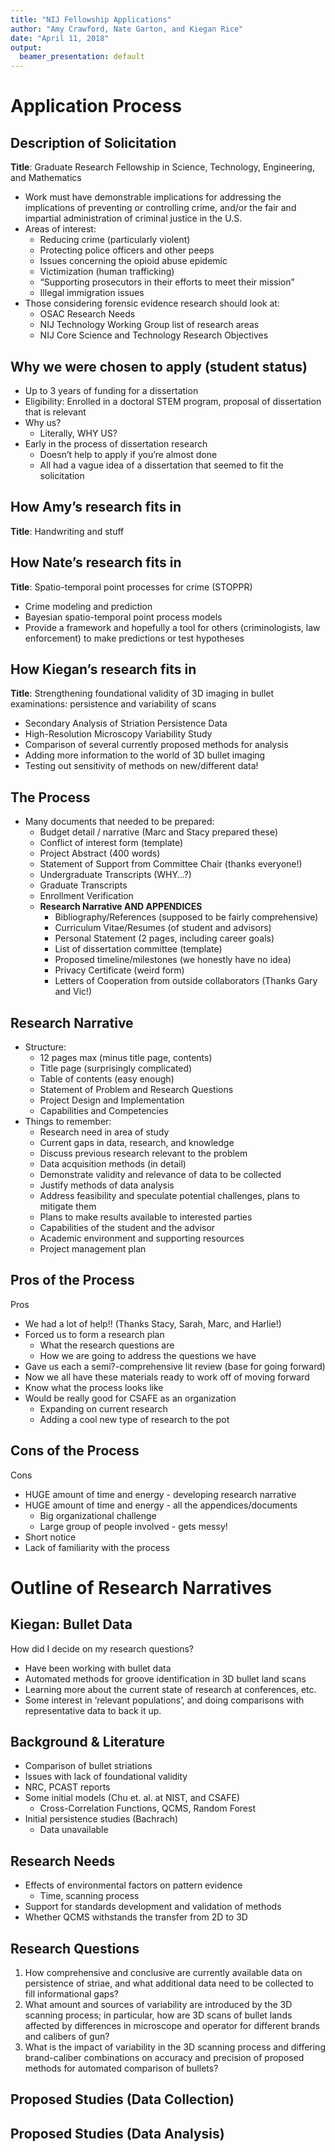 ```yaml
---
title: "NIJ Fellowship Applications"
author: "Amy Crawford, Nate Garton, and Kiegan Rice"
date: "April 11, 2018"
output:
  beamer_presentation: default
---
```


# Application Process  

## Description of Solicitation  

**Title**:  Graduate Research Fellowship in Science, Technology, Engineering, and Mathematics  

- Work must have demonstrable implications for addressing the implications of preventing or controlling crime, and/or the fair and impartial administration of criminal justice in the U.S.  
- Areas of interest:  
    - Reducing crime (particularly violent) 
    - Protecting police officers and other peeps 
    - Issues concerning the opioid abuse epidemic 
    - Victimization (human trafficking) 
    - "Supporting prosecutors in their efforts to meet their mission"
    - Illegal immigration issues  
- Those considering forensic evidence research should look at:  
    - OSAC Research Needs 
    - NIJ Technology Working Group list of research areas  
    - NIJ Core Science and Technology Research Objectives  


## Why we were chosen to apply (student status)  

- Up to 3 years of funding for a dissertation  
- Eligibility: Enrolled in a doctoral STEM program, proposal of dissertation that is relevant  
- Why us?  
    - Literally, WHY US?  
- Early in the process of dissertation research  
    - Doesn't help to apply if you're almost done  
    - All had a vague idea of a dissertation that seemed to fit the solicitation  



## How Amy's research fits in  

**Title**: Handwriting and stuff 


## How Nate's research fits in  

**Title**:  Spatio-temporal point processes for crime (STOPPR)  

- Crime modeling and prediction
- Bayesian spatio-temporal point process models 
- Provide a framework and hopefully a tool for others (criminologists, law enforcement) to make predictions or test hypotheses  

## How Kiegan's research fits in  

**Title**:  Strengthening foundational validity of 3D imaging in bullet examinations: persistence and variability of scans  

- Secondary Analysis of Striation Persistence Data  
- High-Resolution Microscopy Variability Study 
- Comparison of several currently proposed methods for analysis  
- Adding more information to the world of 3D bullet imaging 
- Testing out sensitivity of methods on new/different data!  


## The Process  
- Many documents that needed to be prepared:  
    - Budget detail / narrative (Marc and Stacy prepared these)
    - Conflict of interest form (template)
    - Project Abstract (400 words)
    - Statement of Support from Committee Chair (thanks everyone!)  
    - Undergraduate Transcripts (WHY...?)
    - Graduate Transcripts
    - Enrollment Verification  
    - **Research Narrative AND APPENDICES** 
        - Bibliography/References (supposed to be fairly comprehensive)  
        - Curriculum Vitae/Resumes (of student and advisors)  
        - Personal Statement (2 pages, including career goals)
        - List of dissertation committee (template)
        - Proposed timeline/milestones (we honestly have no idea)
        - Privacy Certificate (weird form)
        - Letters of Cooperation from outside collaborators (Thanks Gary and Vic!)  

 
## Research Narrative   
- Structure:  
    - 12 pages max (minus title page, contents)
    - Title page (surprisingly complicated) 
    - Table of contents (easy enough)
    - Statement of Problem and Research Questions  
    - Project Design and Implementation  
    - Capabilities and Competencies  
- Things to remember:  
    - Research need in area of study 
    - Current gaps in data, research, and knowledge  
    - Discuss previous research relevant to the problem 
    - Data acquisition methods (in detail)
    - Demonstrate validity and relevance of data to be collected  
    - Justify methods of data analysis 
    - Address feasibility and speculate potential challenges, plans to mitigate them  
    - Plans to make results available to interested parties 
    - Capabilities of the student and the advisor
    - Academic environment and supporting resources 
    - Project management plan  
    

## Pros of the Process
Pros  

- We had a lot of help!! (Thanks Stacy, Sarah, Marc, and Harlie!)
- Forced us to form a research plan  
    - What the research questions are  
    - How we are going to address the questions we have  
- Gave us each a semi?-comprehensive lit review (base for going forward)  
- Now we all have these materials ready to work off of moving forward  
- Know what the process looks like  
- Would be really good for CSAFE as an organization  
    - Expanding on current research 
    - Adding a cool new type of research to the pot  
    

## Cons of the Process  
Cons  

- HUGE amount of time and energy - developing research narrative
- HUGE amount of time and energy - all the appendices/documents  
    - Big organizational challenge  
    - Large group of people involved - gets messy!
- Short notice  
- Lack of familiarity with the process  
  
  
# Outline of Research Narratives  

## Kiegan: Bullet Data  
How did I decide on my research questions?  

- Have been working with bullet data  
- Automated methods for groove identification in 3D bullet land scans  
- Learning more about the current state of research at conferences, etc.  
- Some interest in 'relevant populations', and doing comparisons with representative data to back it up.  


## Background & Literature  

- Comparison of bullet striations  
- Issues with lack of foundational validity  
- NRC, PCAST reports  
- Some initial models (Chu et. al. at NIST, and CSAFE)  
    - Cross-Correlation Functions, QCMS, Random Forest  
- Initial persistence studies (Bachrach) 
    - Data unavailable  
    

## Research Needs  

- Effects of environmental factors on pattern evidence 
    - Time, scanning process  
- Support for standards development and validation of methods  
- Whether QCMS withstands the transfer from 2D to 3D  


## Research Questions  

1. How comprehensive and conclusive are currently available data on persistence of striae, and what additional data need to be collected to fill informational gaps?  
2. What amount and sources of variability are introduced by the 3D scanning process; in particular, how are 3D scans of bullet lands affected by differences in microscope and operator for different brands and calibers of gun?  
3. What is the impact of variability in the 3D scanning process and differing brand-caliber combinations on accuracy and precision of proposed methods for automated comparison of bullets?  


## Proposed Studies (Data Collection)  

## Proposed Studies (Data Analysis)  




  
